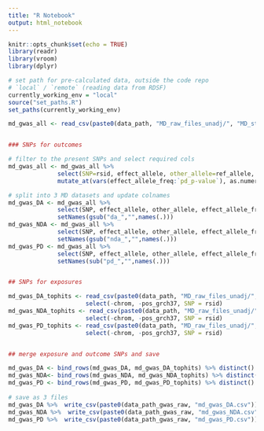 ```yaml
---
title: "R Notebook"
output: html_notebook
---
```



```r
knitr::opts_chunk$set(echo = TRUE)
library(readr)
library(vroom)
library(dplyr)
```

```r
# set path for pre-calculated data, outside the code repo
# `local` / `remote` (reading data from RDSF)
currently_working_env = "local"
source("set_paths.R")
set_paths(currently_working_env)

```

```r
md_gwas_all <- read_csv(paste0(data_path, "MD_raw_files_unadj/", "MD_study_required_SNPS_v2_BMI_unadjusted_results_2022-10-31.csv"))


### SNPs for outcomes

# filter to the present SNPs and select required cols
md_gwas_all <- md_gwas_all %>% 
              select(SNP=rsid, effect_allele, other_allele=ref_allele, effect_allele_freq, da_effect:`pd_p-value`) %>% 
              mutate_at(vars(effect_allele_freq:`pd_p-value`), as.numeric)

# split into 3 MD datasets and update colnames
md_gwas_DA <- md_gwas_all %>% 
              select(SNP, effect_allele, other_allele, effect_allele_freq, starts_with("da_")) %>% 
              setNames(gsub("da_","",names(.))) 
md_gwas_NDA <- md_gwas_all %>% 
              select(SNP, effect_allele, other_allele, effect_allele_freq, starts_with("nda_")) %>% 
              setNames(gsub("nda_","",names(.))) 
md_gwas_PD <- md_gwas_all %>% 
              select(SNP, effect_allele, other_allele, effect_allele_freq, starts_with("pd_")) %>% 
              setNames(sub("pd_","",names(.))) 


## SNPs for exposures

md_gwas_DA_tophits <- read_csv(paste0(data_path, "MD_raw_files_unadj/", "BMI_unadjusted_gwas_DA_snps_2022-10-31.csv"), skip=1) %>% 
                      select(-chrom, -pos_grch37, SNP = rsid)
md_gwas_NDA_tophits <- read_csv(paste0(data_path, "MD_raw_files_unadj/", "BMI_unadjusted_gwas_NDA_snps_2022-10-31.csv"), skip=1) %>% 
                      select(-chrom, -pos_grch37, SNP = rsid)
md_gwas_PD_tophits <- read_csv(paste0(data_path, "MD_raw_files_unadj/", "BMI_unadjusted_gwas_PD_snps_2022-10-31.csv"), skip=1) %>% 
                      select(-chrom, -pos_grch37, SNP = rsid)


## merge exposure and outcome SNPs and save

md_gwas_DA <- bind_rows(md_gwas_DA, md_gwas_DA_tophits) %>% distinct()
md_gwas_NDA<- bind_rows(md_gwas_NDA, md_gwas_NDA_tophits) %>% distinct()
md_gwas_PD <- bind_rows(md_gwas_PD, md_gwas_PD_tophits) %>% distinct()
  
# save as 3 files
md_gwas_DA %>%  write_csv(paste0(data_path_gwas_raw, "md_gwas_DA.csv"))
md_gwas_NDA %>%  write_csv(paste0(data_path_gwas_raw, "md_gwas_NDA.csv"))
md_gwas_PD %>%  write_csv(paste0(data_path_gwas_raw, "md_gwas_PD.csv"))

```


